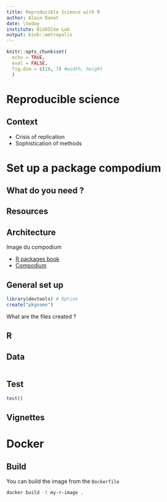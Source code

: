 ```yaml
---
title: Reproducible Science with R
author: Alain Danet 
date: \today
institute: BioDICée Lab
output: binb::metropolis
---
```


```r
knitr::opts_chunk$set(
  echo = TRUE,
  eval = FALSE,
  fig.dim = c(10, 7) #width, height
  )

```

# Reproducible science 

## Context

- Crisis of replication
- Sophistication of methods 

# Set up a package compodium

## What do you need ?


## Resources 


## Architecture

Image du compodium

- [R packages book](http://r-pkgs.had.co.nz/) 
- [Compodium](../papers/Marwick et al. - 2018 - Packaging Data Analytical
  Work Reproducibly Using .pdf)


## General set up 

```r
library(devtools) # Option
create("pkgname")

```

What are the files created ?

##  

## R


## Data

```r

```

## Test

```r
test()
```

## Vignettes


# Docker 

## Build

You can build the image from the `Dockerfile`

```bash
docker build -t my-r-image .
```


